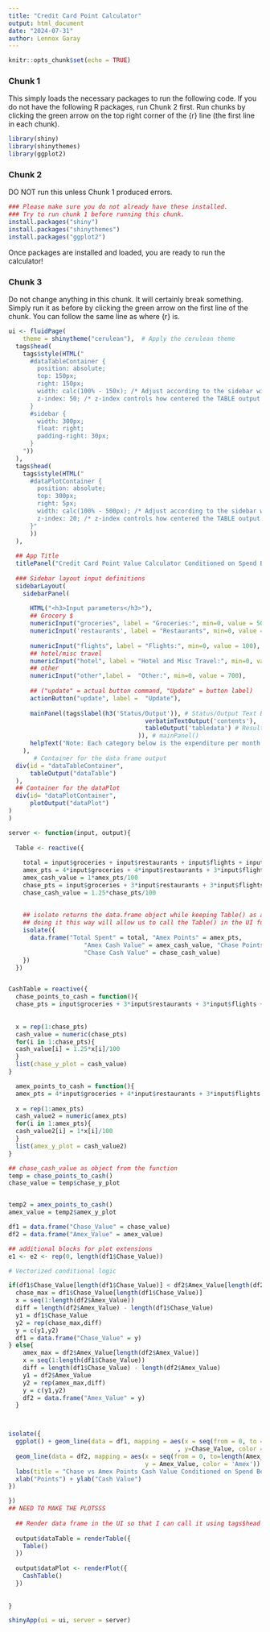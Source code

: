 ---
title: "Credit Card Point Calculator"
output: html_document
date: "2024-07-31"
author: Lennox Garay
---

```{r setup, include=FALSE}
knitr::opts_chunk$set(echo = TRUE)
```

### Chunk 1 ###
This simply loads the necessary packages to run the following code.
If you do not have the following R packages, run Chunk 2 first. 
Run chunks by clicking the green arrow on the top right corner of the {r} line (the first line in each chunk). 

```{r}
library(shiny)
library(shinythemes)
library(ggplot2)

```

### Chunk 2 ### 
DO NOT run this unless Chunk 1 produced errors. 

```{r}
### Please make sure you do not already have these installed. 
### Try to run chunk 1 before running this chunk. 
install.packages("shiny")
install.packages("shinythemes") 
install.packages("ggplot2")
```

Once packages are installed and loaded, you are ready to run the calculator! 

### Chunk 3 ### 

Do not change anything in this chunk. It will certainly break something. Simply run it as before by clicking the green arrow on the first line of the chunk. You can follow the same line as where {r} is.  

```{r}
ui <- fluidPage(
    theme = shinytheme("cerulean"),  # Apply the cerulean theme
  tags$head(
    tags$style(HTML("
      #dataTableContainer {
        position: absolute;
        top: 150px;
        right: 150px;
        width: calc(100% - 150x); /* Adjust according to the sidebar width */
        z-index: 50; /* z-index controls how centered the TABLE output is. */
      }
      #sidebar {
        width: 300px;
        float: right;
        padding-right: 30px;
      }
    "))
  ),
  tags$head(
    tags$style(HTML("
      #dataPlotContainer {
        position: absolute;
        top: 300px;
        right: 5px;
        width: calc(100% - 500px); /* Adjust according to the sidebar width */
        z-index: 20; /* z-index controls how centered the TABLE output is. */
      }"
      ))
  ),
  
  ## App Title 
  titlePanel("Credit Card Point Value Calculator Conditioned on Spend Behavior"),
  
  ### Sidebar layout input definitions 
  sidebarLayout(
    sidebarPanel(
      
      HTML("<h3>Input parameters</h3>"),
      ## Grocery $ 
      numericInput("groceries", label = "Groceries:", min=0, value = 500), ## flights 
      numericInput('restaurants', label = "Restaurants", min=0, value = 300), # food
      
      numericInput("flights", label = "Flights:", min=0, value = 100),
      ## hotel/misc travel 
      numericInput("hotel", label = "Hotel and Misc Travel:", min=0, value = 100), 
      ## other 
      numericInput("other",label =  "Other:", min=0, value = 700),
      
      ## ("update" = actual button command, "Update" = button label)
      actionButton("update", label =  "Update"),
      
      mainPanel(tags$label(h3('Status/Output')), # Status/Output Text Box
                                      verbatimTextOutput('contents'),
                                      tableOutput('tabledata') # Results table
                                    )), # mainPanel()
      helpText("Note: Each category below is the expenditure per month.")
    ),
       # Container for the data frame output
  div(id = "dataTableContainer",
      tableOutput("dataTable")
  ), 
  ## Container for the dataPlot 
  div(id= "dataPlotContainer", 
      plotOutput("dataPlot")
)
) 

server <- function(input, output){
  
  Table <- reactive({
    
    total = input$groceries + input$restaurants + input$flights + input$hotel + input$other 
    amex_pts = 4*input$groceries + 4*input$restaurants + 3*input$flights + input$hotel + input$other
    amex_cash_value = 1*amex_pts/100
    chase_pts = input$groceries + 3*input$restaurants + 3*input$flights + 3*input$hotel + input$other
    chase_cash_value = 1.25*chase_pts/100
    
    
    ## isolate returns the data.frame object while keeping Table() as a function that we will cal in the server function. 
    ## doing it this way will allow us to call the Table() in the UI function so it can be moved absolutely. 
    isolate({
      data.frame("Total Spent" = total, "Amex Points" = amex_pts,
                     "Amex Cash Value" = amex_cash_value, "Chase Points" = chase_pts,
                     "Chase Cash Value" = chase_cash_value)
    })
  })


CashTable = reactive({
  chase_points_to_cash = function(){
  chase_pts = input$groceries + 3*input$restaurants + 3*input$flights + 3*input$hotel + input$other
  
  
  x = rep(1:chase_pts)
  cash_value = numeric(chase_pts)
  for(i in 1:chase_pts){
  cash_value[i] = 1.25*x[i]/100
  }
  list(chase_y_plot = cash_value)
}

  amex_points_to_cash = function(){
  amex_pts = 4*input$groceries + 4*input$restaurants + 3*input$flights + input$hotel + input$other
  
  x = rep(1:amex_pts)
  cash_value2 = numeric(amex_pts)
  for(i in 1:amex_pts){
  cash_value2[i] = 1*x[i]/100
  }
  list(amex_y_plot = cash_value2)
}

## chase_cash_value as object from the function 
temp = chase_points_to_cash()
chase_value = temp$chase_y_plot 


temp2 = amex_points_to_cash()
amex_value = temp2$amex_y_plot

df1 = data.frame("Chase_Value" = chase_value)
df2 = data.frame("Amex_Value" = amex_value)

## additional blocks for plot extensions
e1 <- e2 <- rep(0, length(df1$Chase_Value))

# Vectorized conditional logic

if(df1$Chase_Value[length(df1$Chase_Value)] < df2$Amex_Value[length(df2$Amex_Value)]){
  chase_max = df1$Chase_Value[length(df1$Chase_Value)]
  x = seq(1:length(df2$Amex_Value))
  diff = length(df2$Amex_Value) - length(df1$Chase_Value)
  y1 = df1$Chase_Value
  y2 = rep(chase_max,diff)
  y = c(y1,y2)
  df1 = data.frame("Chase_Value" = y)
} else{  
    amex_max = df2$Amex_Value[length(df2$Amex_Value)]
    x = seq(1:length(df1$Chase_Value))
    diff = length(df1$Chase_Value) - length(df2$Amex_Value)
    y1 = df2$Amex_Value
    y2 = rep(amex_max,diff)
    y = c(y1,y2)
    df2 = data.frame("Amex_Value" = y)
  }



isolate({
  ggplot() + geom_line(data = df1, mapping = aes(x = seq(from = 0, to =length(Chase_Value)-1)
                                               , y=Chase_Value, color = 'Chase')) + 
  geom_line(data = df2, mapping = aes(x = seq(from = 0, to=length(Amex_Value)-1),
                                      y = Amex_Value, color = 'Amex')) +
  labs(title = "Chase vs Amex Points Cash Value Conditioned on Spend Behavior", color = "Credit Card Company") +
  xlab("Points") + ylab("Cash Value")
})

})
## NEED TO MAKE THE PLOTSSS
  
  ## Render data frame in the UI so that I can call it using tags$head #Table. 
  
  output$dataTable = renderTable({
    Table()
  })
  
  output$dataPlot <- renderPlot({
    CashTable()
  })
  
  
} 

shinyApp(ui = ui, server = server)

```
